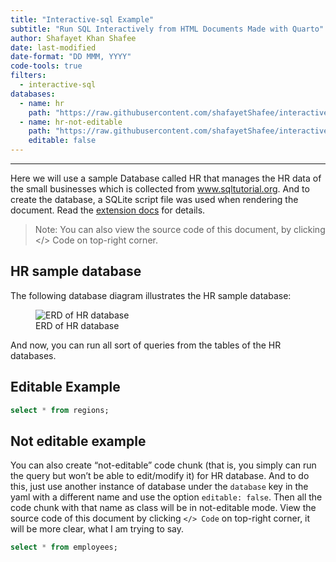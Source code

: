 ```yaml
---
title: "Interactive-sql Example"
subtitle: "Run SQL Interactively from HTML Documents Made with Quarto"
author: Shafayet Khan Shafee
date: last-modified
date-format: "DD MMM, YYYY"
code-tools: true
filters:
  - interactive-sql
databases:
  - name: hr
    path: "https://raw.githubusercontent.com/shafayetShafee/interactive-sql/main/hr.sql"
  - name: hr-not-editable
    path: "https://raw.githubusercontent.com/shafayetShafee/interactive-sql/main/hr.sql"
    editable: false
---
```


<hr>

Here we will use a sample Database called HR that manages the HR data of the small businesses which is collected from [www.sqltutorial.org](https://www.sqltutorial.org/sql-sample-database/). And to create the database, a SQLite script file was used when rendering the document. Read the [extension docs](https://github.com/shafayetShafee/interactive-sql#using) for details.

> Note: You can also view the source code of this document, by clicking \</\> Code on top-right corner.

## HR sample database

The following database diagram illustrates the HR sample database:

![ERD of HR database](SQL-Sample-Database-Schema.png){#fig-erd-hr}

And now, you can run all sort of queries from the tables of the HR databases.

## Editable Example

``` .sql
select * from regions;
```

## Not editable example

You can also create "not-editable" code chunk (that is, you simply can run the query but won't be able to edit/modify it) for HR database. And to do this, just use another instance of database under the `database` key in the yaml with a different name and use the option `editable: false`. Then all the code chunk with that name as class will be in not-editable mode. View the source code of this document by clicking `</> Code` on top-right corner, it will be more clear, what I am trying to say.

``` .sql
select * from employees;
```
